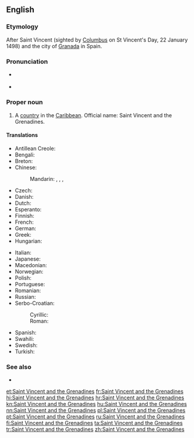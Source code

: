 ==English==

{{wikipedia}}

===Etymology===
After Saint Vincent (sighted by [[Columbus]] on St Vincent's Day, 22 January 1498) and the city of [[Granada]] in Spain.

===Pronunciation===
* {{a|UK|US}} {{IPA|/seɪnt ˈvɪnt.sənt ænd ðə ˌɡɹɛn.əˈdiːnz/}}
* {{audio|en-us-Saint Vincent and the Grenadines.ogg|Audio (US)}}

===Proper noun===
{{en-proper noun}}

# A [[country]] in the [[Caribbean]]. Official name: Saint Vincent and the Grenadines.

====Translations====
{{trans-top|country in the Caribbean}}
* Antillean Creole: {{tø|gcf|Senvensan é Tigrinad}}
* Bengali: {{t-|bn|সেন্ট ভিনসেন্ট ও গ্রেনাডাইন দ্বীপপুঞ্জ|sc=Beng}}
* Breton: {{t|br|Saint Vincent hag ar Grenadinez}}
* Chinese:
*: Mandarin: {{t|cmn|聖文森特和格林納丁斯|sc=Hani}}, {{t|cmn|圣文森特和格林纳丁斯|tr=Shèngwénsēntè hé Gélínnàdīngsī|sc=Hani}}, {{t|cmn|聖文森及格瑞納丁|sc=Hani}}, {{t|cmn|圣文森及格瑞纳丁|tr=Shèngwénsēn Jígéruìnàdīng|sc=Hani}}
* Czech: {{t+|cs|Svatý Vincenc a Grenadiny}}
* Danish: {{t-|da|Saint Vincent og Grenadinerne}}
* Dutch: {{t+|nl|Saint Vincent en de Grenadines}}
* Esperanto: {{t|eo|Sent-Vincento kaj la Grenadinoj}}
* Finnish: {{t+|fi|Saint Vincent ja Grenadiinit}}
* French: {{t+|fr|Saint-Vincent-et-Grenadines|f|p}}
* German: {{t+|de|St. Vincent und die Grenadinen}}
* Greek: {{t+|el|Άγιος Βικέντιος και Γρεναδίνες|m|tr=Ágios Vikéntios kai Grenadínes|sc=Grek}}
* Hungarian: {{t|hu|Szent Vincent és Grenadine}}
{{trans-mid}}
* Italian: {{t-|it|Saint Vincent e Grenadine}}
* Japanese: {{t-|ja|セントヴィンセントおよびグレナディーン諸島|tr=Sento Vinsento oyobi Gurenadīn shotō}}
* Macedonian: {{t-|mk|Свети Винсент и Гренадини|tr=Svéti Vínsent i Grenadíni|sc=Cyrl}}
* Norwegian: {{t-|no|Saint Vincent og Grenadinene}}
* Polish: {{t+|pl|Saint Vincent i Grenadyny}}
* Portuguese: {{t+|pt|São Vicente e Granadinas}}
* Romanian: {{t|ro|Saint Vincent și Grenadinele}}
* Russian: {{t-|ru|Сент-Винсент и Гренадины|p|tr=Sent-Vínsent i Grenadíny|sc=Cyrl}}
* Serbo-Croatian:
*: Cyrillic: {{t|sh|Свети Винцент и Гренадини|m|p}}
*: Roman: {{t|sh|Sveti Vincent i Grenadini|m|p}}
* Spanish: {{t+|es|San Vicente y las Granadinas}}
* Swahili: {{t-|sw|Santavisenti na Grenadini}}
* Swedish: {{t+|sv|Saint Vincent och Grenadinerna}}
* Turkish: {{t-|tr|Saint Vincent ve Granadalar}}
{{trans-bottom}}

===See also===
* {{list|en|countries of North America}}

[[et:Saint Vincent and the Grenadines]]
[[fr:Saint Vincent and the Grenadines]]
[[hi:Saint Vincent and the Grenadines]]
[[hr:Saint Vincent and the Grenadines]]
[[kn:Saint Vincent and the Grenadines]]
[[hu:Saint Vincent and the Grenadines]]
[[nn:Saint Vincent and the Grenadines]]
[[pl:Saint Vincent and the Grenadines]]
[[pt:Saint Vincent and the Grenadines]]
[[ru:Saint Vincent and the Grenadines]]
[[fi:Saint Vincent and the Grenadines]]
[[ta:Saint Vincent and the Grenadines]]
[[tr:Saint Vincent and the Grenadines]]
[[zh:Saint Vincent and the Grenadines]]